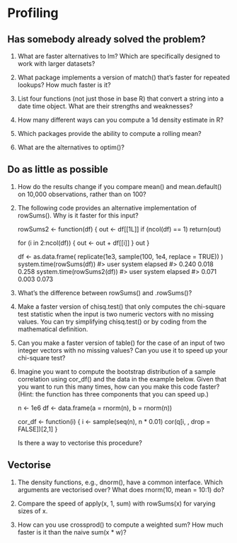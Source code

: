 # Profiling

## Has somebody already solved the problem?

1. What are faster alternatives to lm? Which are specifically designed to work with larger datasets?

2. What package implements a version of match() that’s faster for repeated lookups? How much faster is it?

3. List four functions (not just those in base R) that convert a string into a date time object. What are their strengths and weaknesses?

4. How many different ways can you compute a 1d density estimate in R?

5. Which packages provide the ability to compute a rolling mean?

6. What are the alternatives to optim()?

## Do as little as possible

1. How do the results change if you compare mean() and mean.default() on 10,000 observations, rather than on 100?

2. The following code provides an alternative implementation of rowSums(). Why is it faster for this input?

    rowSums2 <- function(df) {
      out <- df[[1L]]
      if (ncol(df) == 1) return(out)

      for (i in 2:ncol(df)) {
        out <- out + df[[i]]
      }
      out
    }

    df <- as.data.frame(
      replicate(1e3, sample(100, 1e4, replace = TRUE))
    )
    system.time(rowSums(df))
    #>    user  system elapsed 
    #>   0.240   0.018   0.258
    system.time(rowSums2(df))
    #>    user  system elapsed 
    #>   0.071   0.003   0.073

3. What’s the difference between rowSums() and .rowSums()?

4. Make a faster version of chisq.test() that only computes the chi-square test statistic when the input is two numeric vectors with no missing values. You can try simplifying chisq.test() or by coding from the mathematical definition.

5. Can you make a faster version of table() for the case of an input of two integer vectors with no missing values? Can you use it to speed up your chi-square test?

6. Imagine you want to compute the bootstrap distribution of a sample correlation using cor_df() and the data in the example below. Given that you want to run this many times, how can you make this code faster? (Hint: the function has three components that you can speed up.)

    n <- 1e6
    df <- data.frame(a = rnorm(n), b = rnorm(n))

    cor_df <- function(i) {
      i <- sample(seq(n), n * 0.01)
      cor(q[i, , drop = FALSE])[2,1]
    }

    Is there a way to vectorise this procedure?

## Vectorise

1. The density functions, e.g., dnorm(), have a common interface. Which arguments are vectorised over? What does rnorm(10, mean = 10:1) do?

2. Compare the speed of apply(x, 1, sum) with rowSums(x) for varying sizes of x.

3. How can you use crossprod() to compute a weighted sum? How much faster is it than the naive sum(x * w)?
